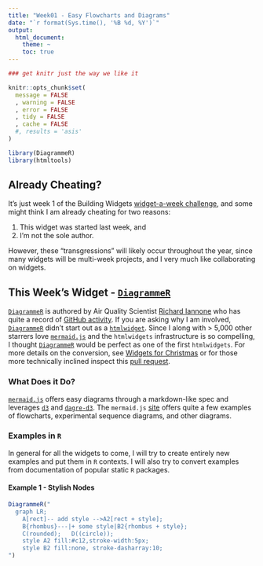 ```yaml
---
title: "Week01 - Easy Flowcharts and Diagrams"
date: "`r format(Sys.time(), '%B %d, %Y')`"
output:
  html_document:
    theme: ~
    toc: true
---
```


```r
### get knitr just the way we like it

knitr::opts_chunk$set(
  message = FALSE
  , warning = FALSE
  , error = FALSE
  , tidy = FALSE
  , cache = FALSE
  #, results = 'asis'
)

library(DiagrammeR)
library(htmltools)
```

## Already Cheating?
It's just week 1 of the Building Widgets [widget-a-week challenge](http://www.buildingwidgets.com/blog/2015/1/2/can-i-commit), and some might think I am already cheating for two reasons:

1. This widget was started last week, and
1. I'm not the sole author.

However, these "transgressions" will likely occur throughout the year, since many widgets will be multi-week projects, and I very much like collaborating on widgets.

## This Week's Widget - [`DiagrammeR`](https://github.com/rich-iannone/DiagrammeR)
[`DiagrammeR`](https://github.com/rich-iannone/DiagrammeR) is authored by Air Quality Scientist [Richard Iannone](http://about.me/rich_i/) who has quite a record of [GitHub activity](https://github.com/rich-iannone#contributions-calendar).  If you are asking why I am involved, [`DiagrammeR`](https://github.com/rich-iannone/DiagrammeR) didn't start out as a [`htmlwidget`](http://htmlwidgets.org).  Since I along with > 5,000 other starrers love [`mermaid.js`](https://github.com/knsv/mermaid) and the `htmlwidgets` infrastructure is so compelling, I thought [`DiagrammeR`](https://github.com/rich-iannone/DiagrammeR) would be perfect as one of the first `htmlwidgets`.  For more details on the conversion, see [Widgets for Christmas](http://timelyportfolio.blogspot.com/2014/12/widgets-for-christmas.html) or for those more technically inclined inspect this [pull request](https://github.com/rich-iannone/DiagrammeR/pull/2).

### What Does it Do?
[`mermaid.js`](https://github.com/knsv/mermaid) offers easy diagrams through a markdown-like spec and leverages [`d3`](http://d3js.org) and [`dagre-d3`](https://github.com/cpettitt/dagre-d3).  The `mermaid.js` [site](http://knsv.github.io/mermaid/flowchart.html) offers quite a few examples of flowcharts, experimental sequence diagrams, and other diagrams.

### Examples in `R`
In general for all the widgets to come, I will try to create entirely new examples and put them in `R` contexts.  I will also try to convert examples from documentation of popular static `R` packages.

<h4>Example 1 - Stylish Nodes</h4>
```r
DiagrammeR("
  graph LR;
    A[rect]-- add style -->A2[rect + style];
    B{rhombus}---|+ some style|B2{rhombus + style};
    C(rounded);   D((circle));
    style A2 fill:#c12,stroke-width:5px;
    style B2 fill:none, stroke-dasharray:10;
")
```
